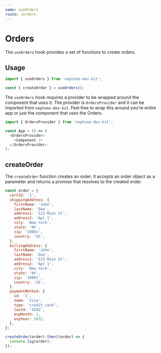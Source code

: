 ```yaml
---
name: ​useOrders
route: /orders
---
```


# Orders

The ```useOrders``` hook provides a set of functions to create orders.

## Usage

```js
import { useOrders } from 'neptune-dev-kit';

const { createOrder } = useOrders();
```

The ```useOrders``` hook requires a provider to be wrapped around the component that uses it. The provider is ```OrdersProvider``` and it can be imported from ```neptune-dev-kit```. Feel free to wrap this around you're entire app or just the component that uses the Orders.

```js
import { OrdersProvider } from 'neptune-dev-kit';

const App = () => (
  <OrdersProvider>
    <Component />
  </OrdersProvider>
);
```

## createOrder

The ```createOrder``` function creates an order. It accepts an order object as a parameter and returns a promise that resolves to the created order.

```js
const order = {
  cartId: '1',
  shippingAddress: {
    firstName: 'John',
    lastName: 'Doe',
    address1: '123 Main St',
    address2: 'Apt 1',
    city: 'New York',
    state: 'NY',
    zip: '10001',
    country: 'US',
  },
  billingAddress: {
    firstName: 'John',
    lastName: 'Doe',
    address1: '123 Main St',
    address2: 'Apt 1',
    city: 'New York',
    state: 'NY',
    zip: '10001',
    country: 'US',
  },
  paymentMethod: {
    id: '1',
    name: 'Visa',
    type: 'credit_card',
    last4: '4242',
    expMonth: 1,
    expYear: 2022,
  },
};

createOrder(order).then((order) => {
  console.log(order);
});
```
